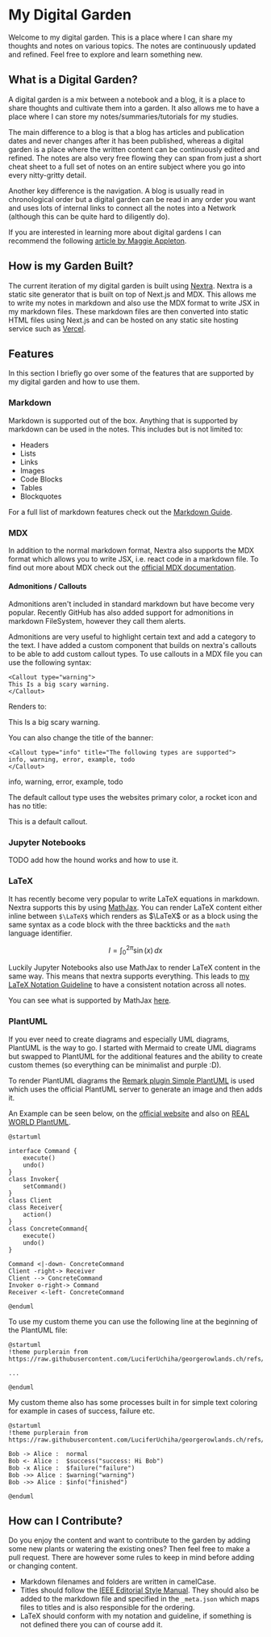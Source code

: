 
# My Digital Garden

Welcome to my digital garden. This is a place where I can share my thoughts and notes on various topics. 
The notes are continuously updated and refined. Feel free to explore and learn something new.

## What is a Digital Garden?

A digital garden is a mix between a notebook and a blog, it is a place to share thoughts and cultivate them into a garden.
It also allows me to have a place where I can store my notes/summaries/tutorials for my studies.

The main difference to a blog is that a blog has articles and publication dates and never changes after it has been
published, whereas a digital garden is a place where the written content can be continuously edited and refined. The
notes are also very free flowing they can span from just a short cheat sheet to a full set of notes on an entire subject
where you go into every nitty-gritty detail.

Another key difference is the navigation. A blog is usually read in chronological order but a digital garden can be read
in any order you want and uses lots of internal links to connect all the notes into a Network (although this can be
quite hard to diligently do).

If you are interested in learning more about digital gardens I can recommend the following
[article by Maggie Appleton](https://maggieappleton.com/garden-history).

## How is my Garden Built?

The current iteration of my digital garden is built using [Nextra](https://nextra.site/). Nextra is a static site 
generator that is built on top of Next.js and MDX. This allows me to write my notes in markdown and also use the MDX 
format to write JSX in my markdown files. These markdown files are then converted into static HTML files using Next.js 
and can be hosted on any static site hosting service such as [Vercel](https://vercel.com/).

## Features

In this section I briefly go over some of the features that are supported by my digital garden and how to use them.

### Markdown

Markdown is supported out of the box. Anything that is supported by markdown can be used in the notes. This includes but
is not limited to:

- Headers
- Lists
- Links
- Images
- Code Blocks
- Tables
- Blockquotes

For a full list of markdown features check out the [Markdown Guide](https://www.markdownguide.org/).

### MDX

In addition to the normal markdown format, Nextra also supports the MDX format which allows you to write JSX, i.e. react code in a
markdown file. To find out more about MDX check out the [official MDX documentation](https://mdxjs.com/).

#### Admonitions / Callouts

Admonitions aren't included in standard markdown but have become very popular. Recently GitHub has also added support for 
admonitions in markdown FileSystem, however they call them alerts. 

Admonitions are very useful to highlight certain text and add a category to the text. I have added a custom component that 
builds on nextra's callouts to be able to add custom callout types. To use callouts in a MDX file you can use the following syntax:

```mdx
<Callout type="warning">
This Is a big scary warning.
</Callout>
```

Renders to:

<Callout type="warning">
This Is a big scary warning.
</Callout>

You can also change the title of the banner:

```mdx
<Callout type="info" title="The following types are supported">
info, warning, error, example, todo
</Callout>
```

<Callout type="info" title="The following types are supported">
info, warning, error, example, todo
</Callout>

The default callout type uses the websites primary color, a rocket icon and has no title:

<Callout>
This is a default callout.
</Callout>

### Jupyter Notebooks

<Callout type="todo">
TODO add how the hound works and how to use it.
</Callout>

### LaTeX

It has recently become very popular to write LaTeX equations in markdown. Nextra supports this by using [MathJax](https://www.mathjax.org/).
You can render LaTeX content either inline between `$\LaTeX$` which renders as $\LaTeX$ or as a block using the same syntax 
as a code block with the three backticks and the `math` language identifier.

```math
I = \int_0^{2\pi} \sin(x)\,dx
```

Luckily Jupyter Notebooks also use MathJax to render LaTeX content in the same way. This means that nextra 
supports everything. This leads to [my LaTeX Notation Guideline](./maths/latexGuidelines) to have 
a consistent notation across all notes.

You can see what is supported by MathJax [here](https://docs.mathjax.org/en/latest/input/tex/macros/index.html).

### PlantUML

If you ever need to create diagrams and especially UML diagrams, PlantUML is the way to go. I started with Mermaid
to create UML diagrams but swapped to PlantUML for the additional features and the ability to create custom themes
(so everything can be minimalist and purple :D).

To render PlantUML diagrams the [Remark plugin Simple PlantUML](https://github.com/akebifiky/remark-simple-plantuml) is
used which uses the official PlantUML server to generate an image and then adds it.

An Example can be seen below, on the [official website](https://plantuml.com/) and also on [REAL WORLD PlantUML](https://real-world-plantuml.com/?type=class).

```plantuml
@startuml

interface Command {
    execute()
    undo()
}
class Invoker{
    setCommand()
}
class Client
class Receiver{
    action()
}
class ConcreteCommand{
    execute()
    undo()
}

Command <|-down- ConcreteCommand
Client -right-> Receiver
Client --> ConcreteCommand
Invoker o-right-> Command
Receiver <-left- ConcreteCommand

@enduml
```

To use my custom theme you can use the following line at the beginning of the PlantUML file:

```
@startuml
!theme purplerain from https://raw.githubusercontent.com/LuciferUchiha/georgerowlands.ch/refs/heads/main/

...

@enduml
```

My custom theme also has some processes built in for simple text coloring for example in cases of success, failure etc.

```plantuml
@startuml
!theme purplerain from https://raw.githubusercontent.com/LuciferUchiha/georgerowlands.ch/refs/heads/main/

Bob -> Alice :  normal
Bob <- Alice :  $success("success: Hi Bob")
Bob -x Alice :  $failure("failure")
Bob ->> Alice : $warning("warning")
Bob ->> Alice : $info("finished")

@enduml
```

## How can I Contribute?

Do you enjoy the content and want to contribute to the garden by adding some new plants or watering the existing ones?
Then feel free to make a pull request. There are however some rules to keep in mind before adding or changing content.

- Markdown filenames and folders are written in camelCase.
- Titles should follow the
[IEEE Editorial Style Manual](https://www.ieee.org/content/dam/ieee-org/ieee/web/org/conferences/style_references_manual.pdf).
They should also be added to the markdown file and specified in the `_meta.json` which maps files to titles and is also
responsible for the ordering.
- LaTeX should conform with my notation and guideline, if something is not defined there you can of course add it.